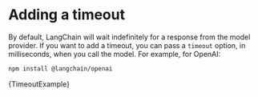 
# Adding a timeout

By default, LangChain will wait indefinitely for a response from the model provider. If you want to add a timeout, you can pass a `timeout` option, in milliseconds, when you call the model. For example, for OpenAI:


<IntegrationInstallTooltip></IntegrationInstallTooltip>

```bash npm2yarn
npm install @langchain/openai
```

<CodeBlock language="typescript">{TimeoutExample}</CodeBlock>
